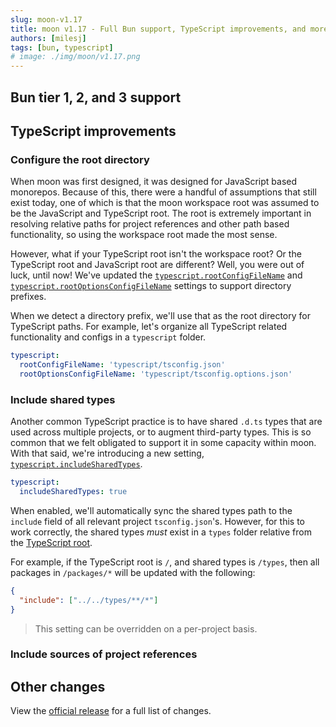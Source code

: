```yaml
---
slug: moon-v1.17
title: moon v1.17 - Full Bun support, TypeScript improvements, and more!
authors: [milesj]
tags: [bun, typescript]
# image: ./img/moon/v1.17.png
---
```


<!--truncate-->

## Bun tier 1, 2, and 3 support

## TypeScript improvements

### Configure the root directory

When moon was first designed, it was designed for JavaScript based monorepos. Because of this, there
were a handful of assumptions that still exist today, one of which is that the moon workspace root
was assumed to be the JavaScript and TypeScript root. The root is extremely important in resolving
relative paths for project references and other path based functionality, so using the workspace
root made the most sense.

However, what if your TypeScript root isn't the workspace root? Or the TypeScript root and
JavaScript root are different? Well, you were out of luck, until now! We've updated the
[`typescript.rootConfigFileName`](/docs/config/toolchain#rootconfigfilename) and
[`typescript.rootOptionsConfigFileName`](/docs/config/toolchain#rootoptionsconfigfilename) settings
to support directory prefixes.

When we detect a directory prefix, we'll use that as the root directory for TypeScript paths. For
example, let's organize all TypeScript related functionality and configs in a `typescript` folder.

```yaml title=".moon/toolchain.yml"
typescript:
  rootConfigFileName: 'typescript/tsconfig.json'
  rootOptionsConfigFileName: 'typescript/tsconfig.options.json'
```

### Include shared types

Another common TypeScript practice is to have shared `.d.ts` types that are used across multiple
projects, or to augment third-party types. This is so common that we felt obligated to support it in
some capacity within moon. With that said, we're introducing a new setting,
[`typescript.includeSharedTypes`](/docs/config/toolchain#includesharedtypes).

```yaml title=".moon/toolchain.yml"
typescript:
  includeSharedTypes: true
```

When enabled, we'll automatically sync the shared types path to the `include` field of all relevant
project `tsconfig.json`'s. However, for this to work correctly, the shared types _must_ exist in a
`types` folder relative from the [TypeScript root](#configure-the-root-directory).

For example, if the TypeScript root is `/`, and shared types is `/types`, then all packages in
`/packages/*` will be updated with the following:

```json title="packages/example/tsconfig.json"
{
  "include": ["../../types/**/*"]
}
```

> This setting can be overridden on a per-project basis.

### Include sources of project references

## Other changes

View the [official release](https://github.com/moonrepo/moon/releases/tag/v1.17.0) for a full list
of changes.
